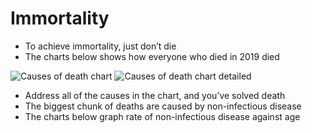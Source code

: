 
# Immortality

- To achieve immortality, just don’t die
- The charts below shows how everyone who died in 2019 died 

<div style={{border: '1px solid black'}}>
<Image 
src="/assets/causes-of-death.png"
alt="Causes of death chart"
style={{ 
    width: '40%',
    border: '1px solid black',
    display: "inline-block"
    }}
/>
<Image 
src="/assets/causes-of-death-detailed.png"
alt="Causes of death chart detailed"
style={{ 
    width: '40%',
    border: '1px solid black',
    display: "inline-block"
    }}
/>
</div>

- Address all of the causes in the chart, and you’ve solved death 
- The biggest chunk of deaths are caused by non-infectious disease
- The charts below graph rate of non-infectious disease against age
